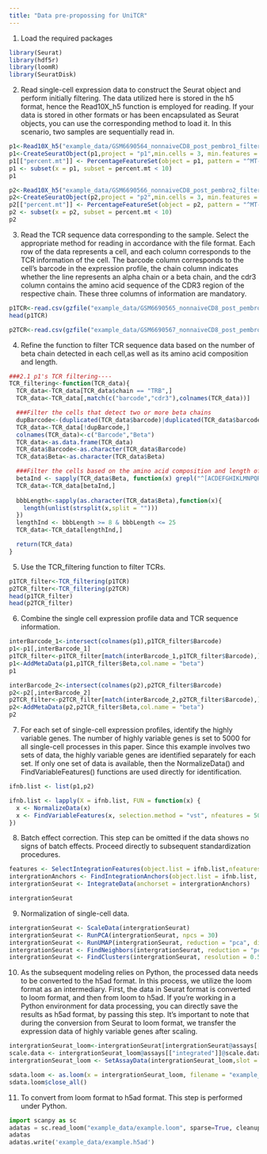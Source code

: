 ```yaml
---
title: "Data pre-propossing for UniTCR"
---
```


1.  Load the required packages

```r
library(Seurat)
library(hdf5r)
library(loomR)
library(SeuratDisk)
```

2.  Read single-cell expression data to construct the Seurat object and perform initially filtering. The data utilized here is stored in the h5 format, hence the Read10X_h5 function is employed for reading. If your data is stored in other formats or has been encapsulated as Seurat objects, you can use the corresponding method to load it. In this scenario, two samples are sequentially read in.

```r
p1<-Read10X_h5("example_data/GSM6690564_nonnaiveCD8_post_pembro1_filtered_feature_bc_matrix.h5")
p1<-CreateSeuratObject(p1,project = "p1",min.cells = 3, min.features = 200)
p1[["percent.mt"]] <- PercentageFeatureSet(object = p1, pattern = "^MT-")
p1 <- subset(x = p1, subset = percent.mt < 10)  
p1

p2<-Read10X_h5("example_data/GSM6690566_nonnaiveCD8_post_pembro2_filtered_feature_bc_matrix.h5")
p2<-CreateSeuratObject(p2,project = "p2",min.cells = 3, min.features = 200)
p2[["percent.mt"]] <- PercentageFeatureSet(object = p2, pattern = "^MT-")
p2 <- subset(x = p2, subset = percent.mt < 10) 
p2
```

3.  Read the TCR sequence data corresponding to the sample. Select the appropriate method for reading in accordance with the file format. Each row of the data represents a cell, and each column corresponds to the TCR information of the cell. The barcode column corresponds to the cell's barcode in the expression profile, the chain column indicates whether the line represents an alpha chain or a beta chain, and the cdr3 column contains the amino acid sequence of the CDR3 region of the respective chain. These three columns of information are mandatory.

```r
p1TCR<-read.csv(gzfile("example_data/GSM6690565_nonnaiveCD8_post_pembro1_filtered_contig_annotations.csv.gz"))
head(p1TCR)

p2TCR<-read.csv(gzfile("example_data/GSM6690567_nonnaiveCD8_post_pembro2_filtered_contig_annotations.csv.gz"))

```

4.  Refine the function to filter TCR sequence data based on the number of beta chain detected in each cell,as well as its amino acid composition and length.

```r
###2.1 p1's TCR filtering----
TCR_filtering<-function(TCR_data){
  TCR_data<-TCR_data[TCR_data$chain == "TRB",]
  TCR_data<-TCR_data[,match(c("barcode","cdr3"),colnames(TCR_data))]

  ###Filter the cells that detect two or more beta chains
  dupBarcode<-(duplicated(TCR_data$barcode)|duplicated(TCR_data$barcode,fromLast = T))
  TCR_data<-TCR_data[!dupBarcode,]
  colnames(TCR_data)<-c("Barcode","Beta")
  TCR_data<-as.data.frame(TCR_data)
  TCR_data$Barcode<-as.character(TCR_data$Barcode)
  TCR_data$Beta<-as.character(TCR_data$Beta)

  ###Filter the cells based on the amino acid composition and length of the TCR sequence
  betaInd <- sapply(TCR_data$Beta, function(x) grepl("^[ACDEFGHIKLMNPQRSTVWY]+$", x))
  TCR_data<-TCR_data[betaInd,]
  
  bbbLength<-sapply(as.character(TCR_data$Beta),function(x){
    length(unlist(strsplit(x,split = "")))
  })
  lengthInd <- bbbLength >= 8 & bbbLength <= 25
  TCR_data<-TCR_data[lengthInd,]

  return(TCR_data)
}

```

5.  Use the TCR_filtering function to filter TCRs.

```r
p1TCR_filter<-TCR_filtering(p1TCR)
p2TCR_filter<-TCR_filtering(p2TCR)
head(p1TCR_filter)
head(p2TCR_filter)
```

6.  Combine the single cell expression profile data and TCR sequence information.

```r
interBarcode_1<-intersect(colnames(p1),p1TCR_filter$Barcode)
p1<-p1[,interBarcode_1]
p1TCR_filter<-p1TCR_filter[match(interBarcode_1,p1TCR_filter$Barcode),]
p1<-AddMetaData(p1,p1TCR_filter$Beta,col.name = "beta")
p1

interBarcode_2<-intersect(colnames(p2),p2TCR_filter$Barcode)
p2<-p2[,interBarcode_2]
p2TCR_filter<-p2TCR_filter[match(interBarcode_2,p2TCR_filter$Barcode),]
p2<-AddMetaData(p2,p2TCR_filter$Beta,col.name = "beta")
p2
```

7.  For each set of single-cell expression profiles, identify the highly variable genes. The number of highly variable genes is set to 5000 for all single-cell processes in this paper. Since this example involves two sets of data, the highly variable genes are identified separately for each set. If only one set of data is available, then the NormalizeData() and FindVariableFeatures() functions are used directly for identification.

```r
ifnb.list <- list(p1,p2)

ifnb.list <- lapply(X = ifnb.list, FUN = function(x) {
  x <- NormalizeData(x)
  x <- FindVariableFeatures(x, selection.method = "vst", nfeatures = 5000)
})
```

8.  Batch effect correction. This step can be omitted if the data shows no signs of batch effects. Proceed directly to subsequent standardization procedures.

```r
features <- SelectIntegrationFeatures(object.list = ifnb.list,nfeatures=5000)
intergrationAnchors <- FindIntegrationAnchors(object.list = ifnb.list, anchor.features = features)
intergrationSeurat <- IntegrateData(anchorset = intergrationAnchors)

intergrationSeurat
```

9.  Normalization of single-cell data.

```r
intergrationSeurat <- ScaleData(intergrationSeurat)
intergrationSeurat <- RunPCA(intergrationSeurat, npcs = 30)
intergrationSeurat <- RunUMAP(intergrationSeurat, reduction = "pca", dims = 1:30)
intergrationSeurat <- FindNeighbors(intergrationSeurat, reduction = "pca", dims = 1:30)
intergrationSeurat <- FindClusters(intergrationSeurat, resolution = 0.5)
```

10. As the subsequent modeling relies on Python, the processed data needs to be converted to the h5ad format. In this process, we utilize the loom format as an intermediary. First, the data in Seurat format is converted to loom format, and then from loom to h5ad. If you're working in a Python environment for data processing, you can directly save the results as h5ad format, by passing this step. It's important to note that during the conversion from Seurat to loom format, we transfer the expression data of highly variable genes after scaling.

```r
intergrationSeurat_loom<-intergrationSeurat[intergrationSeurat@assays[["integrated"]]@var.features,]
scale.data <- intergrationSeurat_loom@assays[["integrated"]]@scale.data
intergrationSeurat_loom <- SetAssayData(intergrationSeurat_loom,slot = 'data',new.data = scale.data,assay = "integrated")

sdata.loom <- as.loom(x = intergrationSeurat_loom, filename = "example_data/example.loom", verbose = FALSE)
sdata.loom$close_all()
```

11. To convert from loom format to h5ad format. This step is performed under Python.

```python
import scanpy as sc
adatas = sc.read_loom("example_data/example.loom", sparse=True, cleanup=False, dtype='float32')
adatas
adatas.write('example_data/example.h5ad')
```
